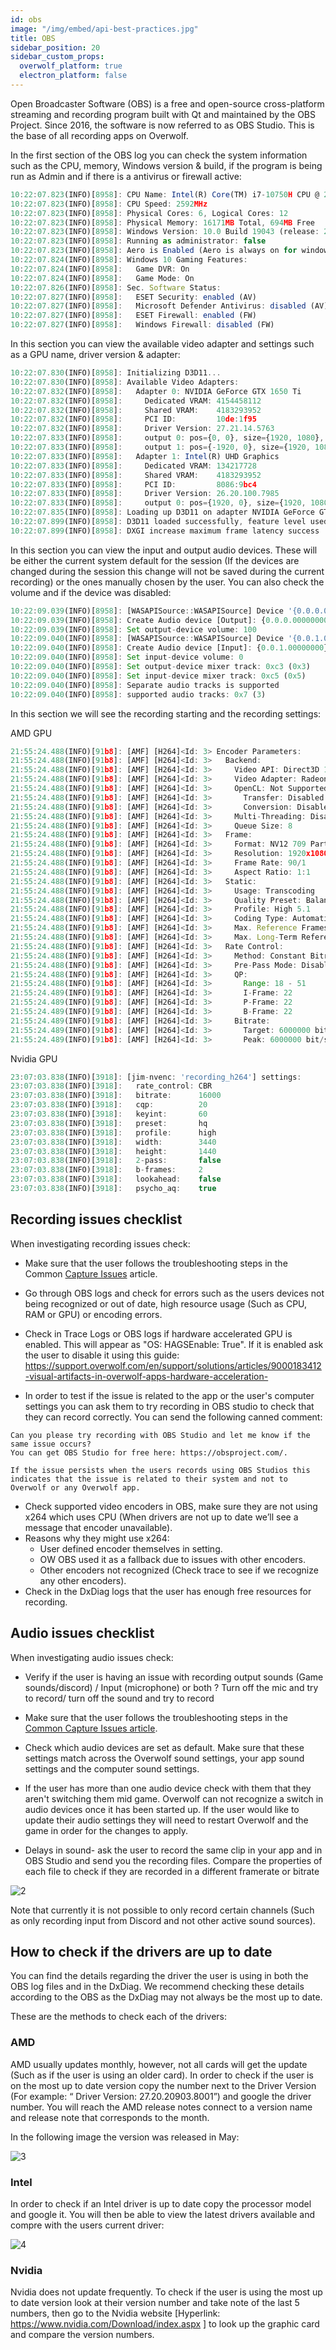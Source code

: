 ```yaml
---
id: obs
image: "/img/embed/api-best-practices.jpg"
title: OBS
sidebar_position: 20
sidebar_custom_props:
  overwolf_platform: true
  electron_platform: false
---
```


Open Broadcaster Software (OBS) is a free and open-source cross-platform streaming and recording program built with Qt and maintained by the OBS Project. Since 2016, the software is now referred to as OBS Studio.
This is the base of all recording apps on Overwolf.

In the first section of the OBS log you can check the system information such as the CPU, memory, Windows version & build, if the program is being run as Admin and if there is a antivirus or firewall active:

```js
10:22:07.823(INFO)[8958]: CPU Name: Intel(R) Core(TM) i7-10750H CPU @ 2.60GHz
10:22:07.823(INFO)[8958]: CPU Speed: 2592MHz
10:22:07.823(INFO)[8958]: Physical Cores: 6, Logical Cores: 12
10:22:07.823(INFO)[8958]: Physical Memory: 16171MB Total, 694MB Free
10:22:07.823(INFO)[8958]: Windows Version: 10.0 Build 19043 (release: 2009; revision: 1110; 64-bit)
10:22:07.823(INFO)[8958]: Running as administrator: false
10:22:07.823(INFO)[8958]: Aero is Enabled (Aero is always on for windows 8 and above)
10:22:07.824(INFO)[8958]: Windows 10 Gaming Features:
10:22:07.824(INFO)[8958]: 	Game DVR: On
10:22:07.824(INFO)[8958]: 	Game Mode: On
10:22:07.826(INFO)[8958]: Sec. Software Status:
10:22:07.827(INFO)[8958]: 	ESET Security: enabled (AV)
10:22:07.827(INFO)[8958]: 	Microsoft Defender Antivirus: disabled (AV)
10:22:07.827(INFO)[8958]: 	ESET Firewall: enabled (FW)
10:22:07.827(INFO)[8958]: 	Windows Firewall: disabled (FW)
```

In this section you can view the available video adapter and settings such as a GPU name, driver version & adapter:

```js
10:22:07.830(INFO)[8958]: Initializing D3D11...
10:22:07.830(INFO)[8958]: Available Video Adapters: 
10:22:07.832(INFO)[8958]: 	Adapter 0: NVIDIA GeForce GTX 1650 Ti
10:22:07.832(INFO)[8958]: 	  Dedicated VRAM: 4154458112
10:22:07.832(INFO)[8958]: 	  Shared VRAM:    4183293952
10:22:07.832(INFO)[8958]: 	  PCI ID:         10de:1f95
10:22:07.832(INFO)[8958]: 	  Driver Version: 27.21.14.5763
10:22:07.833(INFO)[8958]: 	  output 0: pos={0, 0}, size={1920, 1080}, attached=true, refresh=60, name=DELL P2419H
10:22:07.833(INFO)[8958]: 	  output 1: pos={-1920, 0}, size={1920, 1080}, attached=true, refresh=60, name=DELL P2419H
10:22:07.833(INFO)[8958]: 	Adapter 1: Intel(R) UHD Graphics
10:22:07.833(INFO)[8958]: 	  Dedicated VRAM: 134217728
10:22:07.833(INFO)[8958]: 	  Shared VRAM:    4183293952
10:22:07.833(INFO)[8958]: 	  PCI ID:         8086:9bc4
10:22:07.833(INFO)[8958]: 	  Driver Version: 26.20.100.7985
10:22:07.833(INFO)[8958]: 	  output 0: pos={1920, 0}, size={1920, 1080}, attached=true, refresh=144, name=
10:22:07.835(INFO)[8958]: Loading up D3D11 on adapter NVIDIA GeForce GTX 1650 Ti (0)
10:22:07.899(INFO)[8958]: D3D11 loaded successfully, feature level used: b000
10:22:07.899(INFO)[8958]: DXGI increase maximum frame latency success
```

In this section you can view the input and output audio devices. These will be either the current system default for the session (If the devices are changed during the session this change will not be saved during the current recording) or the ones manually chosen by the user. You can also check the volume and if the device was disabled:

```js
10:22:09.039(INFO)[8958]: [WASAPISource::WASAPISource] Device '{0.0.0.00000000}.{66d4c155-4c0a-435b-bfb1-599df12252e7}' not found.  Waiting for device
10:22:09.039(INFO)[8958]: Create Audio device [Output]: {0.0.0.00000000}.{66d4c155-4c0a-435b-bfb1-599df12252e7}
10:22:09.039(INFO)[8958]: Set output-device volume: 100
10:22:09.040(INFO)[8958]: [WASAPISource::WASAPISource] Device '{0.0.1.00000000}.{b3122eb7-9ca4-410c-9a33-4a54468a3f23}' not found.  Waiting for device
10:22:09.040(INFO)[8958]: Create Audio device [Input]: {0.0.1.00000000}.{b3122eb7-9ca4-410c-9a33-4a54468a3f23}
10:22:09.040(INFO)[8958]: Set input-device volume: 0
10:22:09.040(INFO)[8958]: Set output-device mixer track: 0xc3 (0x3)
10:22:09.040(INFO)[8958]: Set input-device mixer track: 0xc5 (0x5)
10:22:09.040(INFO)[8958]: Separate audio tracks is supported
10:22:09.040(INFO)[8958]: supported audio tracks: 0x7 (3)
```

In this section we will see the recording starting and the recording settings:

AMD GPU

```js
21:55:24.488(INFO)[91b8]: [AMF] [H264]<Id: 3> Encoder Parameters:
21:55:24.488(INFO)[91b8]: [AMF] [H264]<Id: 3>   Backend:
21:55:24.488(INFO)[91b8]: [AMF] [H264]<Id: 3>     Video API: Direct3D 11
21:55:24.488(INFO)[91b8]: [AMF] [H264]<Id: 3>     Video Adapter: Radeon RX 570 Series (VEN_1002/DEV_67df/SUB_c5701682/REV_00ef)
21:55:24.488(INFO)[91b8]: [AMF] [H264]<Id: 3>     OpenCL: Not Supported
21:55:24.488(INFO)[91b8]: [AMF] [H264]<Id: 3>       Transfer: Disabled
21:55:24.488(INFO)[91b8]: [AMF] [H264]<Id: 3>       Conversion: Disabled
21:55:24.488(INFO)[91b8]: [AMF] [H264]<Id: 3>     Multi-Threading: Disabled
21:55:24.488(INFO)[91b8]: [AMF] [H264]<Id: 3>     Queue Size: 8
21:55:24.488(INFO)[91b8]: [AMF] [H264]<Id: 3>   Frame:
21:55:24.488(INFO)[91b8]: [AMF] [H264]<Id: 3>     Format: NV12 709 Partial
21:55:24.488(INFO)[91b8]: [AMF] [H264]<Id: 3>     Resolution: 1920x1080
21:55:24.488(INFO)[91b8]: [AMF] [H264]<Id: 3>     Frame Rate: 90/1
21:55:24.488(INFO)[91b8]: [AMF] [H264]<Id: 3>     Aspect Ratio: 1:1
21:55:24.488(INFO)[91b8]: [AMF] [H264]<Id: 3>   Static:
21:55:24.488(INFO)[91b8]: [AMF] [H264]<Id: 3>     Usage: Transcoding
21:55:24.488(INFO)[91b8]: [AMF] [H264]<Id: 3>     Quality Preset: Balanced
21:55:24.488(INFO)[91b8]: [AMF] [H264]<Id: 3>     Profile: High 5.1
21:55:24.488(INFO)[91b8]: [AMF] [H264]<Id: 3>     Coding Type: Automatic
21:55:24.488(INFO)[91b8]: [AMF] [H264]<Id: 3>     Max. Reference Frames: 4
21:55:24.488(INFO)[91b8]: [AMF] [H264]<Id: 3>     Max. Long-Term Reference Frames: 0
21:55:24.488(INFO)[91b8]: [AMF] [H264]<Id: 3>   Rate Control:
21:55:24.488(INFO)[91b8]: [AMF] [H264]<Id: 3>     Method: Constant Bitrate
21:55:24.488(INFO)[91b8]: [AMF] [H264]<Id: 3>     Pre-Pass Mode: Disabled
21:55:24.488(INFO)[91b8]: [AMF] [H264]<Id: 3>     QP:
21:55:24.488(INFO)[91b8]: [AMF] [H264]<Id: 3>       Range: 18 - 51
21:55:24.489(INFO)[91b8]: [AMF] [H264]<Id: 3>       I-Frame: 22
21:55:24.489(INFO)[91b8]: [AMF] [H264]<Id: 3>       P-Frame: 22
21:55:24.489(INFO)[91b8]: [AMF] [H264]<Id: 3>       B-Frame: 22
21:55:24.489(INFO)[91b8]: [AMF] [H264]<Id: 3>     Bitrate:
21:55:24.489(INFO)[91b8]: [AMF] [H264]<Id: 3>       Target: 6000000 bit/s
21:55:24.489(INFO)[91b8]: [AMF] [H264]<Id: 3>       Peak: 6000000 bit/s
```

Nvidia GPU

```js
23:07:03.838(INFO)[3918]: [jim-nvenc: 'recording_h264'] settings:
23:07:03.838(INFO)[3918]: 	rate_control: CBR
23:07:03.838(INFO)[3918]: 	bitrate:      16000
23:07:03.838(INFO)[3918]: 	cqp:          20
23:07:03.838(INFO)[3918]: 	keyint:       60
23:07:03.838(INFO)[3918]: 	preset:       hq
23:07:03.838(INFO)[3918]: 	profile:      high
23:07:03.838(INFO)[3918]: 	width:        3440
23:07:03.838(INFO)[3918]: 	height:       1440
23:07:03.838(INFO)[3918]: 	2-pass:       false
23:07:03.838(INFO)[3918]: 	b-frames:     2
23:07:03.838(INFO)[3918]: 	lookahead:    false
23:07:03.838(INFO)[3918]: 	psycho_aq:    true
```

## Recording issues checklist

When investigating recording issues check:

* Make sure that the user follows the troubleshooting steps in the Common [Capture Issues](https://support.overwolf.com/en/support/solutions/articles/9000181387-common-capture-issues) article.

* Go through OBS logs and check for errors such as the users devices not being recognized or out of date, high resource usage (Such as CPU, RAM or GPU) or encoding errors.

* Check in Trace Logs or OBS logs if hardware accelerated GPU is enabled. This will appear as "OS: HAGSEnable: True". If it is enabled ask the user to disable it using this guide: https://support.overwolf.com/en/support/solutions/articles/9000183412-visual-artifacts-in-overwolf-apps-hardware-acceleration- 

* In order to test if the issue is related to the app or the user's computer settings you can ask them to try recording in OBS studio to check that they can record correctly. You can send the following canned comment:

```text
Can you please try recording with OBS Studio and let me know if the same issue occurs?
You can get OBS Studio for free here: https://obsproject.com/.  

If the issue persists when the users records using OBS Studios this indicates that the issue is related to their system and not to Overwolf or any Overwolf app.
```

* Check supported video encoders in OBS, make sure they are not using x264 which uses CPU (When drivers are not up to date we’ll see a message that encoder unavailable).
* Reasons why they might use x264:
  * User defined encoder themselves in setting.
  * OW OBS used it as a fallback due to issues with other encoders.
  * Other encoders not recognized (Check trace to see if we recognize any other encoders).
* Check in the DxDiag logs that the user has enough free resources for recording.

## Audio issues checklist

When investigating audio issues check:

* Verify if the user is having an issue with recording output sounds (Game sounds/discord) / Input (microphone) or both ?
Turn off the mic and try to record/ turn off the sound and try to record

* Make sure that the user follows the troubleshooting steps in the [Common Capture Issues article](https://support.overwolf.com/en/support/solutions/articles/9000181387-common-capture-issues). 

* Check which audio devices are set as default. Make sure that these settings match across the Overwolf sound settings, your app sound settings and the computer sound settings.

* If the user has more than one audio device check with them that they aren't switching them mid game. 
Overwolf can not recognize a switch in audio devices once it has been started up. If the user would like to update their audio settings they will need to restart Overwolf and the game in order for the changes to apply.

* Delays in sound- ask the user to record the same clip in your app and in OBS Studio and send you the recording files. Compare the properties of each file to check if they are recorded in a different framerate or bitrate

![2](/assets/logs/2.png)

Note that currently it is not possible to only record certain channels (Such as only recording input from Discord and not other active sound sources).

## How to check if the drivers are up to date

You can find the details regarding the driver the user is using in both the OBS log files and in the DxDiag. We recommend checking these details according to the OBS as the DxDiag may not always be the most up to date.

These are the methods to check each of the drivers:

### AMD

AMD usually updates monthly, however, not all cards will get the update (Such as if the user is using an older card).
In order to check if the user is on the most up to date version copy the number next to the Driver Version (For example: “ Driver Version: 27.20.20903.8001”) and google the driver number. You will reach the AMD release notes connect to a version name and release note that corresponds to the month. 

In the following image the version was released in May:

![3](/assets/logs/3.png)

### Intel

In order to check if an Intel driver is up to date copy the processor model and google it. You will then be able to view the latest drivers available and compre with the users current driver: 

![4](/assets/logs/4.png)

### Nvidia

Nvidia does not update frequently. To check if the user is using the most up to date version look at their version number and take note of the last 5 numbers, then go to the Nvidia website [Hyperlink: https://www.nvidia.com/Download/index.aspx ] to look up the graphic card and compare the version numbers. 




